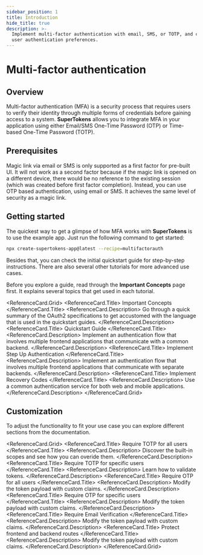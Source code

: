 ```yaml
---
sidebar_position: 1
title: Introduction
hide_title: true
description: >-
  Implement multi-factor authentication with email, SMS, or TOTP, and customize
  user authentication preferences.
---
```



# Multi-factor authentication

## Overview

Multi-factor authentication (MFA) is a security process that requires users to verify their identity through multiple forms of credentials before gaining access to a system. 
**SuperTokens** allows you to integrate MFA in your application using either Email/SMS One-Time Password (OTP) or  Time-based One-Time Password (TOTP).

## Prerequisites

<PaidFeatureCallout />

Magic link via email or SMS is only supported as a first factor for pre-built UI.
It will not work as a second factor because if the magic link is opened on a different device, there would be no reference to the existing session (which was created before first factor completion).
Instead, you can use OTP based authentication, using email or SMS.
It achieves the same level of security as a magic link.

## Getting started

The quickest way to get a glimpse of how MFA works with **SuperTokens** is to use the example app.
Just run the following command to get started:

```bash
npx create-supertokens-app@latest --recipe=multifactorauth
```

Besides that, you can check the initial quickstart guide for step-by-step instructions.
There are also several other tutorials for more advanced use cases.

Before you explore a guide, read through the **Important Concepts** page first.
It explains several topics that get used in each tutorial.

<ReferenceCard.Grid>
  <ReferenceCard href="/docs/authentication/unified-login/oauth2-basics">
    <ReferenceCard.Title>
      Important Concepts
    </ReferenceCard.Title>
    <ReferenceCard.Description>
      Go through a quick summary of the OAuth2 specifications to get accustomed with the language that is used in the quickstart guides.
    </ReferenceCard.Description>
  </ReferenceCard>
  <ReferenceCard href="/docs/authentication/unified-login/quickstart-guides/multiple-frontends-with-a-single-backend">
    <ReferenceCard.Title>
      Quickstart Guide
    </ReferenceCard.Title>
    <ReferenceCard.Description>
      Implement an authentication flow that involves multiple frontend applications that communicate with a common backend.
    </ReferenceCard.Description>
  </ReferenceCard>
  <ReferenceCard href="/docs/authentication/unified-login/quickstart-guides/multiple-frontends-with-separate-backends">
    <ReferenceCard.Title>
      Implement Step Up Authentication
    </ReferenceCard.Title>
    <ReferenceCard.Description>
      Implement an authentication flow that involves multiple frontend applications that communicate with separate backends.
    </ReferenceCard.Description>
  </ReferenceCard>
  <ReferenceCard href="/docs/authentication/unified-login/quickstart-guides/reuse-website-login">
    <ReferenceCard.Title>
      Implement Recovery Codes
    </ReferenceCard.Title>
    <ReferenceCard.Description>
      Use a common authentication service for both web and mobile applications.
    </ReferenceCard.Description>
  </ReferenceCard>
</ReferenceCard.Grid>


## Customization 

To adjust the functionality to fit your use case you can explore different sections from the documentation. 

<ReferenceCard.Grid>
  <ReferenceCard href="/docs/authentication/unified-login/work-with-scopes">
    <ReferenceCard.Title>
      Require TOTP for all users
    </ReferenceCard.Title>
    <ReferenceCard.Description>
      Discover the built-in scopes and see how you can overide them.
    </ReferenceCard.Description>
  </ReferenceCard>
  <ReferenceCard href="/docs/authentication/unified-login/verify-tokens">
    <ReferenceCard.Title>
      Require TOTP for specific users
    </ReferenceCard.Title>
    <ReferenceCard.Description>
      Learn how to validate tokens.
    </ReferenceCard.Description>
  </ReferenceCard>
  <ReferenceCard href="/docs/authentication/unified-login/add-custom-claims-in-tokens">
    <ReferenceCard.Title>
      Require OTP for all users
    </ReferenceCard.Title>
    <ReferenceCard.Description>
      Modify the token payload with custom claims.
    </ReferenceCard.Description>
  </ReferenceCard>
  <ReferenceCard href="/docs/authentication/unified-login/add-custom-claims-in-tokens">
    <ReferenceCard.Title>
      Require OTP for specific users
    </ReferenceCard.Title>
    <ReferenceCard.Description>
      Modify the token payload with custom claims.
    </ReferenceCard.Description>
  </ReferenceCard>
  <ReferenceCard href="/docs/authentication/unified-login/add-custom-claims-in-tokens">
    <ReferenceCard.Title>
      Require Email Verification
    </ReferenceCard.Title>
    <ReferenceCard.Description>
      Modify the token payload with custom claims.
    </ReferenceCard.Description>
  </ReferenceCard>
  <ReferenceCard href="/docs/authentication/unified-login/add-custom-claims-in-tokens">
    <ReferenceCard.Title>
      Protect frontend and backend routes
    </ReferenceCard.Title>
    <ReferenceCard.Description>
      Modify the token payload with custom claims.
    </ReferenceCard.Description>
  </ReferenceCard>
</ReferenceCard.Grid>


